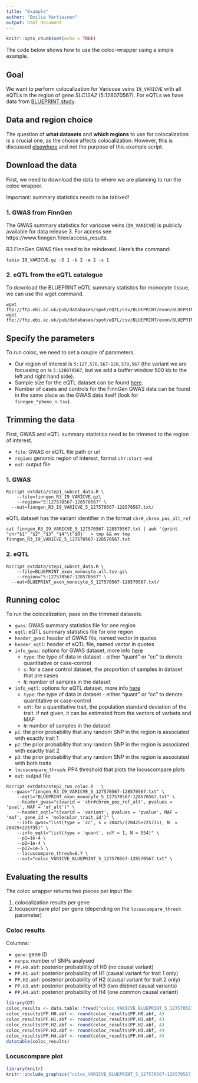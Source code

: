 ```yaml
---
title: "Example"
author: "Emilia Vartiainen"
output: html_document
---
```


```r
knitr::opts_chunk$set(echo = TRUE)
```

The code below shows how to use the coloc-wrapper using a simple example.

## Goal 

We want to perform colocalization for Varicose veins `I9_VARICVE` with all eQTLs in the region of gene *SLC12A2* (5:128070567). For eQTLs we have data from [BLUEPRINT study](http://www.ebi.ac.uk/eqtl/Studies/).

## Data and region choice

The question of **what datasets** and **which regions** to use for colocalization is a crucial one, as the choice affects colocalization. However, this is discussed [elsewhere]( https://doi.org/10.1371/journal.pgen.1008720
) and not the purpose of this example script. 

## Download the data

First, we need to download the data to where we are planning to run the coloc wrapper. 

Important: summary statistics needs to be tabixed!

### 1. GWAS from FinnGen

The GWAS summary statistics for varicose veins (`I9_VARICVE`) is publicly available for data release 3. For access see https://www.finngen.fi/en/access_results.  

R3 FinnGen GWAS files need to be reindexed. Here's the command:

```
tabix I9_VARICVE.gz -S 1 -b 2 -e 2 -s 1
```

### 2. eQTL from the eQTL catalogue 

To download the BLUEPRINT eQTL summary statistics for monocyte tissue, we can use the wget command. 

```
wget ftp://ftp.ebi.ac.uk/pub/databases/spot/eQTL/csv/BLUEPRINT/exon/BLUEPRINT_exon_monocyte.all.tsv.gz
wget ftp://ftp.ebi.ac.uk/pub/databases/spot/eQTL/csv/BLUEPRINT/exon/BLUEPRINT_exon_monocyte.all.tsv.gz.tbi
```

## Specify the parameters
To run coloc, we need to set a couple of parameters. 

- Our region of interest is `5:127,570,567-128,570,567` (the variant we are focussing on is `5:128070567`, but we add a buffer window 500 kb to the left and right hand side).
- Sample size for the eQTL dataset can be found [here](https://www.ebi.ac.uk/eqtl/Studies/). 
- Number of cases and controls for the FinnGen GWAS data can be found in the same place as the GWAS data itself (look for `finngen_*pheno_n.tsv`).


## Trimming the data
First, GWAS and eQTL summary statistics need to be trimmed to the region of interest. 

- `file`: GWAS or eQTL file path or url
- `region`: genomic region of interest, format `chr:start-end`
- `out`: output file 

### 1. GWAS
```
Rscript extdata/step1_subset_data.R	\
	--file=finngen_R3_I9_VARICVE.gz\
	--region="5:127570567-128570567" \
  --out=finngen_R3_I9_VARICVE_5_127570567-128570567.txt/
```

eQTL dataset has the variant identifier in the format `chr#_chrom_pos_alt_ref`

```
cat finngen_R3_I9_VARICVE_5_127570567-128570567.txt | awk '{print "chr"$1"_"$2"_"$3"_"$4"\t"$0}'  > tmp && mv tmp finngen_R3_I9_VARICVE_5_127570567-128570567.txt
```

### 2. eQTL
```
Rscript extdata/step1_subset_data.R	\
	--file=BLUEPRINT_exon_monocyte.all.tsv.gz\
	--region="5:127570567-128570567" \
  --out=BLUEPRINT_exon_monocyte_5_127570567-128570567.txt/
```


## Running coloc

To run the colocalization, pass on the trimmed datasets.

- `gwas`: GWAS summary statistics file for one region
- `eqtl`: eQTL summary statistics file for one region
- `header_gwas`: header of GWAS file, named vector in quotes
- `header_eqtl`: header of eQTL file, named vector in quotes
- `info_gwas`: options for GWAS dataset, more info [here](https://www.rdocumentation.org/packages/coloc/versions/3.2-1/topics/coloc.abf)
    - `type`: the type of data in dataset - either "quant" or "cc" to denote quantitative or case-control
    - `s`: for a case control dataset, the proportion of samples in dataset that are cases
    - `N`: number of samples in the dataset
- `info_eqtl`: options for eQTL dataset, more info [here](https://www.rdocumentation.org/packages/coloc/versions/3.2-1/topics/coloc.abf)
    - `type`: the type of data in dataset - either "quant" or "cc" to denote quantitative or case-control
    - `sdY`: for a quantitative trait, the population standard deviation of the trait. if not given, it can be estimated from the vectors of varbeta and MAF
    - `N`: number of samples in the dataset
- `p1`: the prior probability that any random SNP in the region is associated with exactly trait 1
- `p2`: the prior probability that any random SNP in the region is associated with exactly trait 2
- `p3`: the prior probability that any random SNP in the region is associated with both traits
- `locuscompare_thresh`: PP4 threshold that plots the locuscompare plots
- `out`: output file

```
Rscript extdata/step2_run_coloc.R	\
  --gwas="finngen_R3_I9_VARICVE_5_127570567-128570567.txt" \
	--eqtl="BLUEPRINT_exon_monocyte_5_127570567-128570567.txt" \
	--header_gwas="c(varid = 'chr#chrom_pos_ref_alt', pvalues = 'pval', MAF = 'af_alt')" \
	--header_eqtl="c(varid = 'variant', pvalues = 'pvalue', MAF = 'maf', gene_id = 'molecular_trait_id')" \
	--info_gwas="list(type = 'cc', s = 20425/(20425+225735), N  = 20425+225735)" \
	--info_eqtl="list(type = 'quant', sdY = 1, N = 554)" \
	--p1=1e-4 \
	--p2=1e-4 \
	--p12=1e-5 \
	--locuscompare_thresh=0.7 \
	--out="coloc_VARICVE_BLUEPRINT_5_127570567-128570567.txt" \
```

## Evaluating the results

The coloc wrapper returns two pieces per input file: 

1. colocalization results per gene
2. locuscompare plot per gene (depending on the `locuscompare_thresh` parameter)

### Coloc results
Columns:

- `gene`: gene ID
- `nsnps`: number of SNPs analysed
- `PP.H0.abf`: posterior probabilitiy of H0 (no causal variant)
- `PP.H1.abf`: posterior probability of H1 (causal variant for trait 1 only)
- `PP.H2.abf`: posterior probability of H2 (causal variant for trait 2 only)
- `PP.H3.abf`: posterior probability of H3 (two distinct causal variants)
- `PP.H4.abf`: posterior probability of H4 (one common causal variant)

```r
library(DT)
coloc_results <- data.table::fread("coloc_VARICVE_BLUEPRINT_5_127570567-128570567.txt", sep = "\t")
coloc_results$PP.H0.abf <- round(coloc_results$PP.H0.abf, 4)
coloc_results$PP.H1.abf <- round(coloc_results$PP.H1.abf, 4)
coloc_results$PP.H2.abf <- round(coloc_results$PP.H2.abf, 4)
coloc_results$PP.H3.abf <- round(coloc_results$PP.H3.abf, 4)
coloc_results$PP.H4.abf <- round(coloc_results$PP.H4.abf, 4)
datatable(coloc_results)
```

### Locuscompare plot

```r
library(knitr)
knitr::include_graphics("coloc_VARICVE_BLUEPRINT_5_127570567-128570567_locuscompare_ENSG00000064651.14_5_128187026_128188442.png")
```











